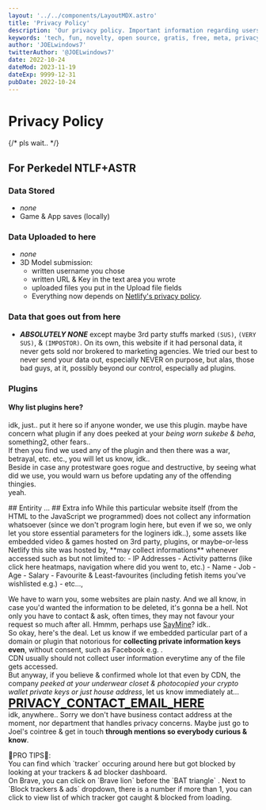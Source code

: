 ```yaml
---
layout: '../../components/LayoutMDX.astro'
title: 'Privacy Policy'
description: 'Our privacy policy. Important information regarding users privacy with all things involved'
keywords: 'tech, fun, novelty, open source, gratis, free, meta, privacy, policy, matters'
author: 'JOELwindows7'
twitterAuthor: '@JOELwindows7'
date: 2022-10-24
dateMod: 2023-11-19
dateExp: 9999-12-31
pubDate: 2022-10-24
---
```


# Privacy Policy
{/* pls wait.. */}
## For Perkedel NTLF+ASTR
### Data Stored
- *none*
- Game & App saves (locally)
### Data Uploaded to here
- *none*
- 3D Model submission:
    - written username you chose
    - written URL & Key in the text area you wrote
    - uploaded files you put in the Upload file fields
    - Everything now depends on <a href="https://www.netlify.com/privacy/" target="_blank" rel="noopener noreferrer">Netlify's privacy policy</a>.
### Data that goes out from here
- ***ABSOLUTELY NONE*** except maybe 3rd party stuffs marked `(SUS)`, `(VERY SUS)`, & `(IMPOSTOR)`. On its own, this website if it had personal data, it never gets sold nor brokered to marketing agencies. We tried our best to never send your data out, especially NEVER on purpose, but alas, those bad guys, at it, possibly beyond our control, especially ad plugins.
### Plugins
<PluginsUsed/>

#### Why list plugins here?
idk, just.. put it here so if anyone wonder, we use this plugin. maybe have concern what plugin if any does peeked at your *being worn sukebe & beha*, something2, other fears..  
If then you find we used any of the plugin and then there was a war, betrayal, etc. etc., you will let us know, idk..  
Beside in case any protestware goes rogue and destructive, by seeing what did we use, you would warn us before updating any of the offending thingies.  
yeah.

<WhyListPluginsOnThisPage/>
## Entirity
...
## Extra info
While this particular website itself (from the HTML to the JavaScript we programmed) does not collect any information whatsoever (since we don't program login here, but even if we so, we only let you store essential parameters for the loginers idk..), 
some assets like embedded video & games hosted on 3rd party, plugins, or maybe-or-less Netlify this site was hosted by, **may collect informations** whenever accessed such as but not limited to: 
- IP Addresses
- Activity patterns (like click here heatmaps, navigation where did you went to, etc.)
- Name
- Job
- Age
- Salary
- Favourite & Least-favourites (including fetish items you've wishlisted e.g.)
- etc...,

We have to warn you, some websites are plain nasty. And we all know, in case you'd wanted the information to be deleted, it's gonna be a hell. Not only you have to contact & ask, often times, they may not favour your request so much after all. Hmmm, perhaps use <a class="Buttonnize" href="https://www.saymine.com/" target="_blank" rel="noopener noreferrer">SayMine</a>? idk..  
So okay, here's the deal. Let us know if we embedded particular part of a domain or plugin that notorious for **collecting private information keys even**, without consent, such as Facebook e.g. .  
CDN usually should not collect user information everytime any of the file gets accessed.  
But anyway, if you believe & confirmed whole lot that even by CDN, the company *peeked at your underwear closet & photocopied your crypto wallet private keys or just house address*, let us know immediately at...  
<a class="Buttonnize mailtoui" href="mailto:example@example.com" target="_blank" rel="noopener noreferrer" style="font-size:24px;font-weight:bolder;">PRIVACY_<wbr/>CONTACT_<wbr/>EMAIL_<wbr/>HERE</a>  
idk, anywhere.. Sorry we don't have business contact address at the moment, nor department that handles privacy concerns. Maybe just go to Joel's cointree & get in touch **through mentions so everybody curious & know**.

<p class="info"> &#xf05a;PRO TIPS&#xf05a;:<br/> 
    You can find which `tracker` occuring around here but got blocked by looking at your trackers & ad blocker dashboard. <br/>
    On Brave, you can click on `Brave lion` <Icon height="18px" name="logos:brave" /> before the `BAT triangle` <Icon height="18px" name="cryptocurrency:bat" />. Next to `Block trackers & ads` dropdown, there is a number if more than 1, you can click to view list of which tracker got caught & blocked from loading.</p>
    